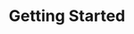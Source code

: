 ---
title: 'Getting Started'
categories: docs
# parent: Docs
sidebar_position: 1
sidebar_label: Getting Started
---